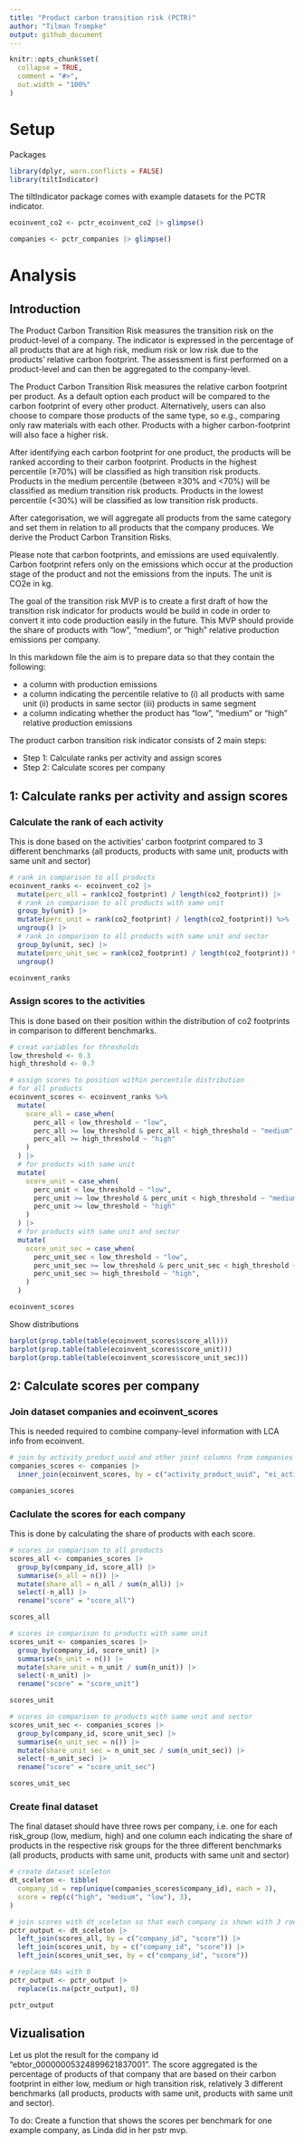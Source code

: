 ```yaml
---
title: "Product carbon transition risk (PCTR)"
author: "Tilman Trompke"
output: github_document
---
```


```r
knitr::opts_chunk$set(
  collapse = TRUE,
  comment = "#>",
  out.width = "100%"
)
```

# Setup

Packages

```r
library(dplyr, warn.conflicts = FALSE)
library(tiltIndicator)
```

The tiltIndicator package comes with example datasets for the PCTR indicator.

```r
ecoinvent_co2 <- pctr_ecoinvent_co2 |> glimpse()

companies <- pctr_companies |> glimpse()
```

#  Analysis

## Introduction

The Product Carbon Transition Risk measures the transition risk on the product-level of a company. The indicator is expressed in the percentage of all products that are at high risk, medium risk or low risk due to the products’ relative carbon footprint. The assessment is first performed on a product-level and can then be aggregated to the company-level.

The Product Carbon Transition Risk measures the relative carbon footprint per product. As a default option each product will be compared to the carbon footprint of every other product. Alternatively, users can also choose to compare those products of the same type, so e.g., comparing only raw materials with each other. Products with a higher carbon-footprint will also face a higher risk.

After identifying each carbon footprint for one product, the products will be ranked according to their carbon footprint. Products in the highest percentile (≥70%) will be classified as high transition risk products. Products in the medium percentile (between ≥30% and <70%) will be classified as medium transition risk products. Products in the lowest percentile (<30%) will be classified as low transition risk products.

After categorisation, we will aggregate all products from the same category and set them in relation to all products that the company produces. We derive the Product Carbon Transition Risks.

Please note that carbon footprints, and emissions are used equivalently. Carbon footprint refers only on the emissions which occur at the production stage of the product and not the emissions from the inputs. The unit is CO2e in kg.

The goal of the transition risk MVP is to create a first draft of how the transition risk indicator for products would be build in code in order to convert it into code production easily in the future. This MVP should provide the share of products with "low", "medium", or "high" relative production emissions per company.

In this markdown file the aim is to prepare data so that they contain the following:

- a column with production emissions
- a column indicating the percentile relative to (i) all products with same unit (ii) products in same sector (iii) products in same segment
- a column indicating whether the product has "low", "medium" or "high" relative production emissions

The product carbon transition risk indicator consists of 2 main steps:

- Step 1: Calculate ranks per activity and assign scores
- Step 2: Calculate scores per company

## 1: Calculate ranks per activity and assign scores

### Calculate the rank of each activity

This is done based on the activities' carbon footprint compared to 3 different benchmarks (all products, products with same unit, products with same unit and sector)

```r
# rank in comparison to all products
ecoinvent_ranks <- ecoinvent_co2 |>
  mutate(perc_all = rank(co2_footprint) / length(co2_footprint)) |> 
  # rank in comparison to all products with same unit
  group_by(unit) |>
  mutate(perc_unit = rank(co2_footprint) / length(co2_footprint)) %>%
  ungroup() |> 
  # rank in comparison to all products with same unit and sector
  group_by(unit, sec) |>
  mutate(perc_unit_sec = rank(co2_footprint) / length(co2_footprint)) %>%
  ungroup()

ecoinvent_ranks
```

### Assign scores to the activities

This is done based on their position within the distribution of co2 footprints in comparison to different benchmarks. 

```r
# creat variables for thresholds
low_threshold <- 0.3
high_threshold <- 0.7

# assign scores to position within percentile distribution
# for all products
ecoinvent_scores <- ecoinvent_ranks %>%
  mutate(
    score_all = case_when(
      perc_all < low_threshold ~ "low",
      perc_all >= low_threshold & perc_all < high_threshold ~ "medium",
      perc_all >= high_threshold ~ "high"
    )
  ) |> 
  # for products with same unit
  mutate(
    score_unit = case_when(
      perc_unit < low_threshold ~ "low",
      perc_unit >= low_threshold & perc_unit < high_threshold ~ "medium",
      perc_unit >= low_threshold ~ "high"
    )
  ) |> 
  # for products with same unit and sector
  mutate(
    score_unit_sec = case_when(
      perc_unit_sec < low_threshold ~ "low",
      perc_unit_sec >= low_threshold & perc_unit_sec < high_threshold ~ "medium",
      perc_unit_sec >= high_threshold ~ "high",
    )
  )

ecoinvent_scores
```

Show distributions

```r
barplot(prop.table(table(ecoinvent_scores$score_all)))
barplot(prop.table(table(ecoinvent_scores$score_unit)))
barplot(prop.table(table(ecoinvent_scores$score_unit_sec)))
```

## 2: Calculate scores per company

### Join dataset companies and ecoinvent_scores

This is needed required to combine company-level information with LCA info from ecoinvent.

```r
# join by activity_product_uuid and other joint columns from companies with ecoinvent_scores
companies_scores <- companies |>
  inner_join(ecoinvent_scores, by = c("activity_product_uuid", "ei_activity", "unit"))

companies_scores
```

### Caclulate the scores for each company

This is done by calculating the share of products with each score.

```r
# scores in comparison to all products
scores_all <- companies_scores |>
  group_by(company_id, score_all) |>
  summarise(n_all = n()) |>
  mutate(share_all = n_all / sum(n_all)) |>
  select(-n_all) |>
  rename("score" = "score_all")

scores_all

# scores in comparison to products with same unit
scores_unit <- companies_scores |>
  group_by(company_id, score_unit) |>
  summarise(n_unit = n()) |>
  mutate(share_unit = n_unit / sum(n_unit)) |>
  select(-n_unit) |>
  rename("score" = "score_unit")

scores_unit

# scores in comparison to products with same unit and sector
scores_unit_sec <- companies_scores |>
  group_by(company_id, score_unit_sec) |>
  summarise(n_unit_sec = n()) |>
  mutate(share_unit_sec = n_unit_sec / sum(n_unit_sec)) |>
  select(-n_unit_sec) |>
  rename("score" = "score_unit_sec")

scores_unit_sec
```

### Create final dataset

The final dataset should have three rows per company, i.e. one for each risk_group (low, medium, high) and one column each indicating the share of products in the respective risk groups for the three different benchmarks (all products, products with same unit, products with same unit and sector)

```r
# create dataset sceleton
dt_sceleton <- tibble(
  company_id = rep(unique(companies_scores$company_id), each = 3),
  score = rep(c("high", "medium", "low"), 3),
)

# join scores with dt_sceleton so that each company is shown with 3 rows for low, medium, and high, even if the share is 0.
pctr_output <- dt_sceleton |>
  left_join(scores_all, by = c("company_id", "score")) |>
  left_join(scores_unit, by = c("company_id", "score")) |>
  left_join(scores_unit_sec, by = c("company_id", "score"))

# replace NAs with 0
pctr_output <- pctr_output |>
  replace(is.na(pctr_output), 0)

pctr_output
```

## Vizualisation

Let us plot the result for the company id "ebtor_00000005324899621837001".
The score aggregated is the percentage of products of that company that are based on their carbon footprint in either low, medium or high transition risk, relatively 3 different benchmarks (all products, products with same unit, products with same unit and sector).

To do: Create a function that shows the scores per benchmark for one example company, as Linda did in her pstr mvp. 

```r
```
